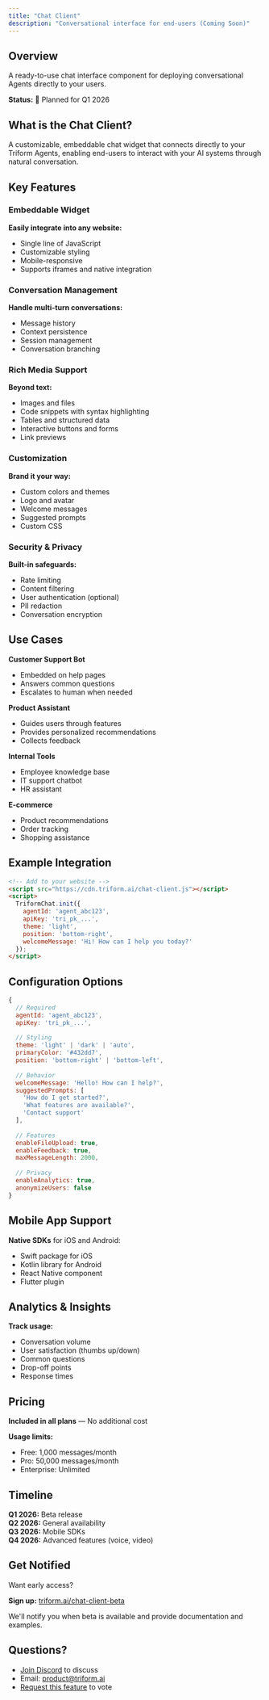 ```yaml
---
title: "Chat Client"
description: "Conversational interface for end-users (Coming Soon)"
---
```


## Overview

A ready-to-use chat interface component for deploying conversational Agents directly to your users.

**Status:** 🔮 Planned for Q1 2026

## What is the Chat Client?

A customizable, embeddable chat widget that connects directly to your Triform Agents, enabling end-users to interact with your AI systems through natural conversation.

## Key Features

### Embeddable Widget

**Easily integrate into any website:**
- Single line of JavaScript
- Customizable styling
- Mobile-responsive
- Supports iframes and native integration

### Conversation Management

**Handle multi-turn conversations:**
- Message history
- Context persistence
- Session management
- Conversation branching

### Rich Media Support

**Beyond text:**
- Images and files
- Code snippets with syntax highlighting
- Tables and structured data
- Interactive buttons and forms
- Link previews

### Customization

**Brand it your way:**
- Custom colors and themes
- Logo and avatar
- Welcome messages
- Suggested prompts
- Custom CSS

### Security & Privacy

**Built-in safeguards:**
- Rate limiting
- Content filtering
- User authentication (optional)
- PII redaction
- Conversation encryption

## Use Cases

**Customer Support Bot**
- Embedded on help pages
- Answers common questions
- Escalates to human when needed

**Product Assistant**
- Guides users through features
- Provides personalized recommendations
- Collects feedback

**Internal Tools**
- Employee knowledge base
- IT support chatbot
- HR assistant

**E-commerce**
- Product recommendations
- Order tracking
- Shopping assistance

## Example Integration

```html
<!-- Add to your website -->
<script src="https://cdn.triform.ai/chat-client.js"></script>
<script>
  TriformChat.init({
    agentId: 'agent_abc123',
    apiKey: 'tri_pk_...',
    theme: 'light',
    position: 'bottom-right',
    welcomeMessage: 'Hi! How can I help you today?'
  });
</script>
```

## Configuration Options

```javascript
{
  // Required
  agentId: 'agent_abc123',
  apiKey: 'tri_pk_...',
  
  // Styling
  theme: 'light' | 'dark' | 'auto',
  primaryColor: '#432dd7',
  position: 'bottom-right' | 'bottom-left',
  
  // Behavior
  welcomeMessage: 'Hello! How can I help?',
  suggestedPrompts: [
    'How do I get started?',
    'What features are available?',
    'Contact support'
  ],
  
  // Features
  enableFileUpload: true,
  enableFeedback: true,
  maxMessageLength: 2000,
  
  // Privacy
  enableAnalytics: true,
  anonymizeUsers: false
}
```

## Mobile App Support

**Native SDKs** for iOS and Android:
- Swift package for iOS
- Kotlin library for Android
- React Native component
- Flutter plugin

## Analytics & Insights

**Track usage:**
- Conversation volume
- User satisfaction (thumbs up/down)
- Common questions
- Drop-off points
- Response times

## Pricing

**Included in all plans** — No additional cost

**Usage limits:**
- Free: 1,000 messages/month
- Pro: 50,000 messages/month
- Enterprise: Unlimited

## Timeline

**Q1 2026:** Beta release  
**Q2 2026:** General availability  
**Q3 2026:** Mobile SDKs  
**Q4 2026:** Advanced features (voice, video)

## Get Notified

Want early access?

**Sign up:** [triform.ai/chat-client-beta](https://triform.ai/chat-client-beta)

We'll notify you when beta is available and provide documentation and examples.

## Questions?

- [Join Discord](https://discord.gg/triform) to discuss
- Email: product@triform.ai
- [Request this feature](/support/request-a-feature) to vote

